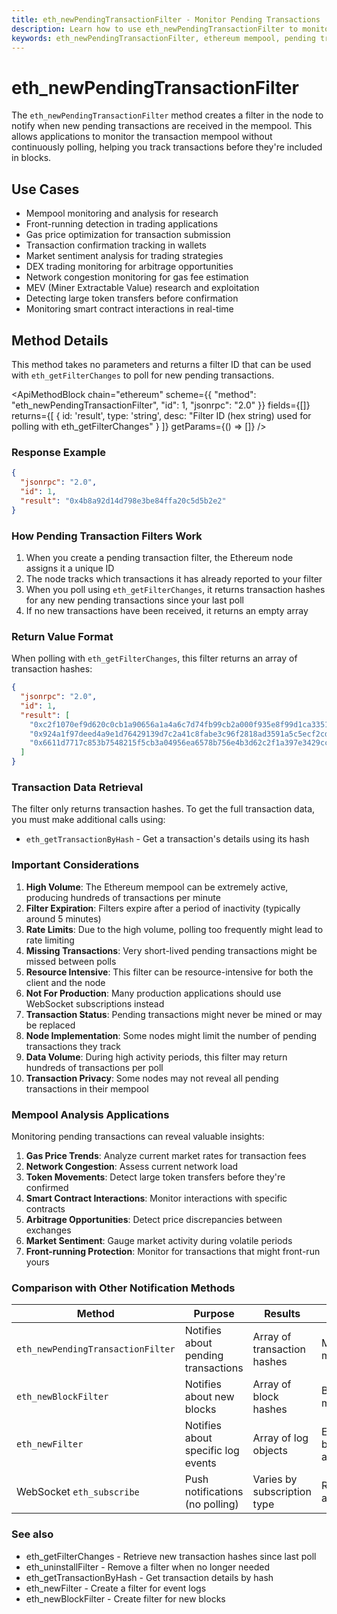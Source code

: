 ```yaml
---
title: eth_newPendingTransactionFilter - Monitor Pending Transactions | Ethereum API Methods
description: Learn how to use eth_newPendingTransactionFilter to monitor the Ethereum mempool in real-time - essential for transaction tracking, gas price optimization, and market analysis.
keywords: eth_newPendingTransactionFilter, ethereum mempool, pending transactions, transaction monitoring, mempool analysis, transaction tracking, gas price optimization, ethereum transaction pool, unconfirmed transactions, blockchain queue, tx monitoring, tx mempool, gas fee analysis, pending tx, ethereum pending tx, blockchain monitoring, transaction waiting pool
---
```


# eth_newPendingTransactionFilter

The `eth_newPendingTransactionFilter` method creates a filter in the node to notify when new pending transactions are received in the mempool. This allows applications to monitor the transaction mempool without continuously polling, helping you track transactions before they're included in blocks.

## Use Cases

- Mempool monitoring and analysis for research
- Front-running detection in trading applications
- Gas price optimization for transaction submission
- Transaction confirmation tracking in wallets
- Market sentiment analysis for trading strategies
- DEX trading monitoring for arbitrage opportunities
- Network congestion monitoring for gas fee estimation
- MEV (Miner Extractable Value) research and exploitation
- Detecting large token transfers before confirmation
- Monitoring smart contract interactions in real-time

## Method Details

This method takes no parameters and returns a filter ID that can be used with `eth_getFilterChanges` to poll for new pending transactions.

<ApiMethodBlock
  chain="ethereum"
  scheme={{
    "method": "eth_newPendingTransactionFilter",
    "id": 1,
    "jsonrpc": "2.0"
  }}
  fields={[]}
  returns={[
    {
      id: 'result',
      type: 'string',
      desc: "Filter ID (hex string) used for polling with eth_getFilterChanges"
    }
  ]}
  getParams={() => []}
/>

### Response Example

```json
{
  "jsonrpc": "2.0",
  "id": 1,
  "result": "0x4b8a92d14d798e3be84ffa20c5d5b2e2"
}
```

### How Pending Transaction Filters Work

1. When you create a pending transaction filter, the Ethereum node assigns it a unique ID
2. The node tracks which transactions it has already reported to your filter
3. When you poll using `eth_getFilterChanges`, it returns transaction hashes for any new pending transactions since your last poll
4. If no new transactions have been received, it returns an empty array

### Return Value Format

When polling with `eth_getFilterChanges`, this filter returns an array of transaction hashes:

```json
{
  "jsonrpc": "2.0",
  "id": 1,
  "result": [
    "0xc2f1070ef9d620c0cb1a90656a1a4a6c7d74fb99cb2a000f935e8f99d1ca3351",
    "0x924a1f97deed4a9e1d76429139d7c2a41c8fabe3c96f2818ad3591a5c5ecf2cd",
    "0x6611d7717c853b7548215f5cb3a04956ea6578b756e4b3d62c2f1a397e3429cc"
  ]
}
```

### Transaction Data Retrieval

The filter only returns transaction hashes. To get the full transaction data, you must make additional calls using:

- `eth_getTransactionByHash` - Get a transaction's details using its hash

### Important Considerations

1. **High Volume**: The Ethereum mempool can be extremely active, producing hundreds of transactions per minute
2. **Filter Expiration**: Filters expire after a period of inactivity (typically around 5 minutes)
3. **Rate Limits**: Due to the high volume, polling too frequently might lead to rate limiting
4. **Missing Transactions**: Very short-lived pending transactions might be missed between polls
5. **Resource Intensive**: This filter can be resource-intensive for both the client and the node
6. **Not For Production**: Many production applications should use WebSocket subscriptions instead
7. **Transaction Status**: Pending transactions might never be mined or may be replaced
8. **Node Implementation**: Some nodes might limit the number of pending transactions they track
9. **Data Volume**: During high activity periods, this filter may return hundreds of transactions per poll
10. **Transaction Privacy**: Some nodes may not reveal all pending transactions in their mempool

### Mempool Analysis Applications

Monitoring pending transactions can reveal valuable insights:

1. **Gas Price Trends**: Analyze current market rates for transaction fees
2. **Network Congestion**: Assess current network load
3. **Token Movements**: Detect large token transfers before they're confirmed
4. **Smart Contract Interactions**: Monitor interactions with specific contracts
5. **Arbitrage Opportunities**: Detect price discrepancies between exchanges
6. **Market Sentiment**: Gauge market activity during volatile periods
7. **Front-running Protection**: Monitor for transactions that might front-run yours

### Comparison with Other Notification Methods

| Method                           | Purpose                                   | Results                        | Best For                                 |
|----------------------------------|-----------------------------------------|--------------------------------|------------------------------------------|
| `eth_newPendingTransactionFilter`| Notifies about pending transactions      | Array of transaction hashes    | Mempool monitoring                       |
| `eth_newBlockFilter`             | Notifies about new blocks                | Array of block hashes          | Block-level monitoring                   |
| `eth_newFilter`                  | Notifies about specific log events       | Array of log objects           | Event-based applications                 |
| WebSocket `eth_subscribe`        | Push notifications (no polling)          | Varies by subscription type    | Real-time applications                   |

### See also

- <Link to="/docs/ethereum/core-methods/eth_getFilterChanges" title="Poll for new pending transactions since last check">eth_getFilterChanges</Link> - Retrieve new transaction hashes since last poll
- <Link to="/docs/ethereum/core-methods/eth_uninstallFilter" title="Clean up filters when no longer needed">eth_uninstallFilter</Link> - Remove a filter when no longer needed
- <Link to="/docs/ethereum/core-methods/eth_getTransactionByHash" title="Get detailed transaction information using hash">eth_getTransactionByHash</Link> - Get transaction details by hash
- <Link to="/docs/ethereum/core-methods/eth_newFilter" title="Create filters for smart contract events">eth_newFilter</Link> - Create a filter for event logs
- <Link to="/docs/ethereum/core-methods/eth_newBlockFilter" title="Monitor for new blocks in the blockchain">eth_newBlockFilter</Link> - Create filter for new blocks
